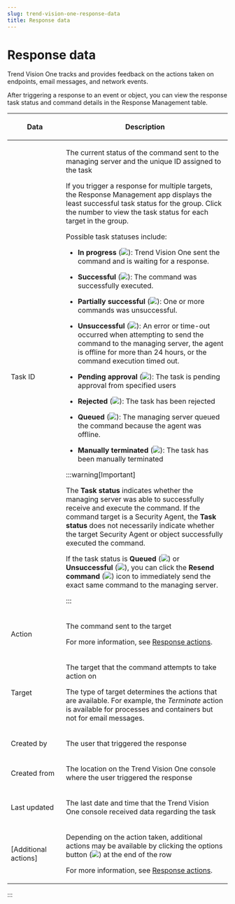 ```yaml
---
slug: trend-vision-one-response-data
title: Response data
---
```

# Response data

Trend Vision One tracks and provides feedback on the actions taken on endpoints, email messages, and network events.

After triggering a response to an event or object, you can view the response task status and command details in the Response Management table.

<table>
<colgroup>
<col style="width: 25%" />
<col style="width: 75%" />
</colgroup>
<thead>
<tr>
<th><p>Data</p></th>
<th><p>Description</p></th>
</tr>
</thead>
<tbody>
<tr>
<td><p>Task ID</p></td>
<td><p>The current status of the command sent to the managing server and the unique ID assigned to the task</p>
<p>If you trigger a response for multiple targets, the Response Management app displays the least successful task status for the group. Click the number to view the task status for each target in the group.</p>
<p>Possible task statuses include:</p>
<ul>
<li><p><strong>In progress</strong> (<img src="./images/in_progress=GUID-A55897DB-3DEA-4F5C-B7F9-70B3D7FB9EDE=1=en-us=Low.webp" />): Trend Vision One sent the command and is waiting for a response.</p></li>
<li><p><strong>Successful</strong> (<img src="./images/successful=GUID-1E31AD86-DE2E-48B5-85F7-7C78A3E8BB11=1=en-us=Low.webp" />): The command was successfully executed.</p></li>
<li><p><strong>Partially successful</strong> (<img src="./images/partially_successful_icon=GUID-20230103030733.webp" />): One or more commands was unsuccessful.</p></li>
<li><p><strong>Unsuccessful</strong> (<img src="./images/error=5cc21722-7ceb-480c-b9c2-a47d420cf1cc.webp" />): An error or time-out occurred when attempting to send the command to the managing server, the agent is offline for more than 24 hours, or the command execution timed out.</p></li>
<li><p><strong>Pending approval</strong> (<img src="./images/pending_approval=f0525c66-199a-46f5-b40a-902bd498cf53.webp" />): The task is pending approval from specified users</p></li>
<li><p><strong>Rejected</strong> (<img src="./images/rejected=bd05fc87-5b5d-4d84-bfb1-3a6dc09ddac5.webp" />): The task has been rejected</p></li>
<li><p><strong>Queued</strong> (<img src="./images/queued=GUID-65C0DF81-E50D-4D51-9602-2E9B7A0E5F14=1=en-us=Low.webp" />): The managing server queued the command because the agent was offline.</p></li>
<li><p><strong>Manually terminated</strong> (<img src="./images/ManuallyTerminated=678443aa-f9c6-4f0d-b3e9-9cfc6590c14c.webp" />): The task has been manually terminated</p></li>
</ul>


:::warning[Important]

<p>The <strong>Task status</strong> indicates whether the managing server was able to successfully receive and execute the command. If the command target is a Security Agent, the <strong>Task status</strong> does not necessarily indicate whether the target Security Agent or object successfully executed the command.</p>
<p>If the task status is <strong>Queued</strong> (<img src="./images/queued=GUID-65C0DF81-E50D-4D51-9602-2E9B7A0E5F14=1=en-us=Low.webp" />) or <strong>Unsuccessful</strong> (<img src="./images/error=5cc21722-7ceb-480c-b9c2-a47d420cf1cc.webp" />), you can click the <strong>Resend command</strong> (<img src="./images/resendCommand=GUID-47F93E03-99D1-49B4-95D0-C6D07F10B592=1=en-us=Low.webp" />) icon to immediately send the exact same command to the managing server.</p>


:::

</td>
</tr>
<tr>
<td><p>Action</p></td>
<td><p>The command sent to the target</p>
<p>For more information, see <a href="trend-vision-one-response-actions-section">Response actions</a>.</p></td>
</tr>
<tr>
<td><p>Target</p></td>
<td><p>The target that the command attempts to take action on</p>
<p>The type of target determines the actions that are available. For example, the <em>Terminate</em> action is available for processes and containers but not for email messages.</p></td>
</tr>
<tr>
<td><p>Created by</p></td>
<td><p>The user that triggered the response</p></td>
</tr>
<tr>
<td><p>Created from</p></td>
<td><p>The location on the Trend Vision One console where the user triggered the response</p></td>
</tr>
<tr>
<td><p>Last updated</p></td>
<td><p>The last date and time that the Trend Vision One console received data regarding the task</p></td>
</tr>
<tr>
<td><p>[Additional actions]</p></td>
<td><p>Depending on the action taken, additional actions may be available by clicking the options button (<img src="./images/options_icon=GUID-408062FA-DA13-4ECA-81EB-31A5B68355A1=1=en-us=Low.webp" />) at the end of the row</p>
<p>For more information, see <a href="trend-vision-one-response-actions-section">Response actions</a>.</p></td>
</tr>
</tbody>
</table>
:::
